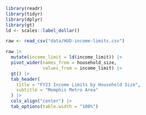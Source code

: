 ```r
library(readr)
library(tidyr)
library(dplyr)
library(gt)
ld <- scales::label_dollar()

raw <- read_csv("data/HUD-income-limits.csv")
```

```r
raw |> 
  mutate(income_limit = ld(income_limit)) |> 
  pivot_wider(names_from = household_size,
              values_from = income_limit) |> 
  gt() |> 
  tab_header(
    title = "FY23 Income Limits by Household Size",
    subtitle = "Memphis Metro Area"
  ) |> 
  cols_align("center") |> 
  tab_options(table.width = "100%")
  
  
```

